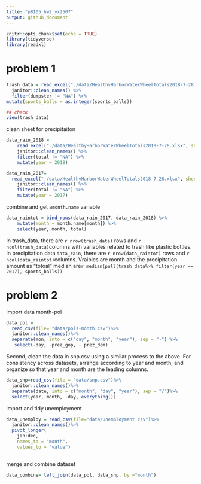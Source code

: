 ```yaml
---
title: "p8105_hw2_yx2507"
output: github_document
---
```


```r
knitr::opts_chunk$set(echo = TRUE)
library(tidyverse)
library(readxl)
```

# problem 1  
```r
trash_data = read_excel("./data/HealthyHarborWaterWheelTotals2018-7-28.xlsx") %>%
  janitor::clean_names() %>%
  filter(dumpster != "NA") %>%
mutate(sports_balls = as.integer(sports_balls))

## check
view(trash_data)

```

clean sheet for precipitaiton
```r

data_rain_2018 = 
    read_excel("./data/HealthyHarborWaterWheelTotals2018-7-28.xlsx", sheet = '2018 Precipitation', range = "A2:B15") %>% 
    janitor::clean_names() %>% 
    filter(total != "NA") %>% 
    mutate(year = 2018)

data_rain_2017=
  read_excel("./data/HealthyHarborWaterWheelTotals2018-7-28.xlsx", sheet = '2017 Precipitation', range = "A2:B15") %>% 
    janitor::clean_names() %>% 
    filter(total != "NA") %>% 
    mutate(year = 2017)

```

combine and get a`month.name` variable
```r
data_raintot = bind_rows(data_rain_2017, data_rain_2018) %>% 
    mutate(month = month.name[month]) %>% 
    select(year, month, total)

```

In trash_data, there are `r nrow(trash_data)` rows and `r ncol(trash_data)`columns with variables related to trash like plastic bottles. 
In precipitation data `data_rain`, there are `r nrow(data_raintot)` rows and `r ncol(data_raintot)`columns. Vraibles are month and the precipitation 
amount as "totoal" median are`r median(pull(trash_data%>% filter(year == 2017), sports_balls))`
    
   
# problem 2
import data month-pol
```r
data_pol =
  read_csv(file= "data/pols-month.csv")%>%
  janitor::clean_names()%>%
  separate(mon, into = c("day", "month", "year"), sep = "-") %>%
   select(-day, -prez_gop, - prez_dem)

```

Second, clean the data in snp.csv using a similar process to the above. For consistency across datasets, arrange according to year and month, and organize so that year and month are the leading columns.
```r
data_snp=read_csv(file = "data/snp.csv")%>%
  janitor::clean_names()%>%
  separate(date, into = c("month", "day", "year"), sep = "/")%>%
  select(year, month, -day, everything())

```

import and tidy unemployment
```r
data_unemploy = read_csv(file="data/unemployment.csv")%>%
  janitor::clean_names()%>%
  pivot_longer(
    jan:dec,
    names_to = "month",
    values_to = "value")
  
```
merge and combine dataset
```r
data_combine= left_join(data_pol, data_snp, by ="month")
```

